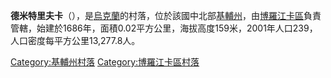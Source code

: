 {{coord|50|36|15|N|29|46|59|E|scale:30000|display=title}}

'''德米特里夫卡'''（{{lang-uk|Дмитрівка}}），是[[烏克蘭|烏克蘭]]的村落，位於該國中北部[[基輔州|基輔州]]，由[[博羅江卡區|博羅江卡區]]負責管轄，始建於1686年，面積0.02平方公里，海拔高度159米，2001年人口239，人口密度每平方公里13,277.8人。

{{DEFAULTSORT:Жовтневе}}
[[Category:基輔州村落|Category:基輔州村落]]
[[Category:博羅江卡區村落|Category:博羅江卡區村落]]


{{Kiev-geo-stub}}
